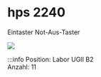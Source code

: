 # hps 2240
Eintaster Not-Aus-Taster

[![](/image/Labore/B2/Laborplatten/hps/hps_2240_eintaster_notaustaster_min.webp)](/image/Labore/B2/Laborplatten/hps/hps_2240_eintaster_notaustaster.webp)


:::info
Position:   Labor UGII B2\
Anzahl:     11